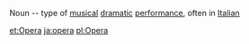 Noun -- type of [[musical]] [[dramatic]] [[performance]], often in [[Italian]]

[[et:Opera]]
[[ja:opera]]
[[pl:Opera]]